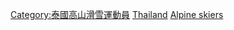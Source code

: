[[Category:泰國高山滑雪運動員|Category:泰國高山滑雪運動員]]
[[Category:各國奧運高山滑雪運動員|Thailand]]
[[Category:泰国冬季奥运运动员|Alpine skiers]]